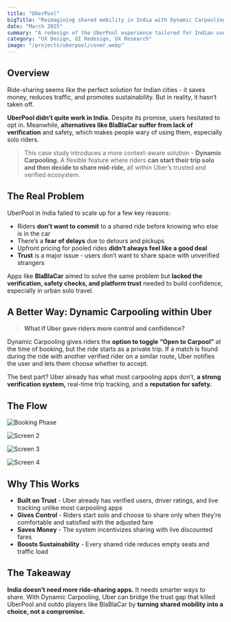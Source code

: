 ```yaml
---
title: "UberPool"
bigTitle: "Reimagining shared mobility in India with Dynamic Carpooling"
date: "March 2025"
summary: "A redesign of the UberPool experience tailored for Indian users - addressing trust issues and user hesitations around ride-sharing through a new Dynamic Carpooling model"
category: "UX Design, UI Redesign, UX Research"
image: "/projects/uberpool/cover.webp"
---
```


## Overview

Ride-sharing seems like the perfect solution for Indian cities - it saves money, reduces traffic, and promotes sustainability. But in reality, it hasn’t taken off.

**UberPool didn’t quite work in India.** Despite its promise, users hesitated to opt in. Meanwhile, **alternatives like BlaBlaCar suffer from lack of verification** and safety, which makes people wary of using them, especially solo riders.

> This case study introduces a more context-aware solution - **Dynamic Carpooling.** A flexible feature where riders **can start their trip solo and then decide to share mid-ride,** all within Uber’s trusted and verified ecosystem.

## The Real Problem

UberPool in India failed to scale up for a few key reasons:

- Riders **don’t want to commit** to a shared ride before knowing who else is in the car
- There’s a **fear of delays** due to detours and pickups
- Upfront pricing for pooled rides **didn’t always feel like a good deal**
- **Trust** is a major issue - users don’t want to share space with unverified strangers

Apps like **BlaBlaCar** aimed to solve the same problem but **lacked the verification, safety checks, and platform trust** needed to build confidence, especially in urban solo travel.


## A Better Way: Dynamic Carpooling within Uber

> **What if Uber gave riders more control and confidence?**

Dynamic Carpooling gives riders the **option to toggle “Open to Carpool”** at the time of booking, but the ride starts as a private trip. If a match is found during the ride with another verified rider on a similar route, Uber notifies the user and lets them choose whether to accept.

The best part? Uber already has what most carpooling apps don’t, **a strong verification system,** real-time trip tracking, and a **reputation for safety.**

## The Flow 

<Image
  src="/projects/uberpool/screen1.webp"
  alt="Booking Phase"
  width={2580}
  height={1691}
  caption="Booking Phase - Users toggle 'Open to Carpool?' before booking. No impact on their initial fare or ETA."
  contained
  size="lg"
/>

<Image
  src="/projects/uberpool/screen2.webp"
  alt="Screen 2"
  width={2580}
  height={1691}
  caption="The ride begins as a private trip. If another rider enables carpooling and their route aligns, the system finds a match"
  contained
  size="lg"
/>

<Image
  src="/projects/uberpool/screen3.webp"
  alt="Screen 3"
  width={2580}
  height={1691}
  caption="A push notification appears on their lock screen when there is a match. Riders can tap to open the
Uber app and review details"
  contained
  size="lg"
/>

<Image
  src="/projects/uberpool/details.png"
  alt="Screen 4"
  width={2580}
  height={1691}
  caption="A popup prompts that someone is looking to share the ride. New fare after
sharing is displayed. Accept and Decline buttons are shown to the user for quick decision making"
  contained
  size="lg"
/>


## Why This Works

- **Built on Trust** - Uber already has verified users, driver ratings, and live tracking unlike most carpooling apps
- **Gives Control** - Riders start solo and choose to share only when they’re comfortable and satisfied with the adjusted fare
- **Saves Money** - The system incentivizes sharing with live discounted fares
- **Boosts Sustainability** - Every shared ride reduces empty seats and traffic load

## The Takeaway
**India doesn’t need more ride-sharing apps.** It needs smarter ways to share. With Dynamic Carpooling, Uber can bridge the trust gap that killed UberPool and outdo players like BlaBlaCar by **turning shared mobility into a choice, not a compromise.**

